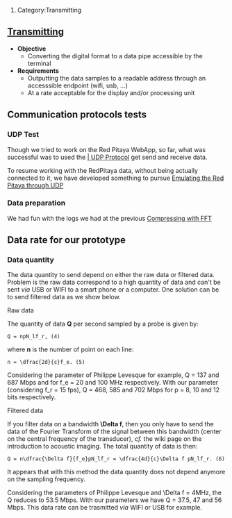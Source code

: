 # Category:Transmitting

== '''[[:Category:Transmitting|Transmitting]]''' ==
*'''Objective'''
**Converting the digital format to a data pipe accessible by the terminal
*'''Requirements'''
**Outputting the data samples to a readable address through an accesssible endpoint (wifi, usb, …)
**At a rate acceptable for the display and/or processing unit

== Communication protocols tests ==
=== UDP Test ===

Though we tried to work on the Red Pitaya WebApp, so far, what was successful was to used the [http://echopen.org/index.php?title=V0.0_Sprint_log_-_Getting_an_image#Soft_so_far | UDP Protocol] get send and receive data.

To resume working with the RedPitaya data, without being actually connected to it, we have developed something to pursue [[Emulating the Red Pitaya through UDP]]

=== Data preparation ===

We had fun with the logs we had at the previous [[Compressing with FFT]]

==Data rate for our prototype==

{{Template:DefiningTheImage}}

===Data quantity===

The data quantity to send depend on either the raw data or filtered data. Problem is the raw data correspond to a high quantity of data and can't be sent ''via'' USB or WIFI to a smart phone or a computer. One solution can be to send filtered data as we show below.

; Raw data

The quantity of data '''Q''' per second sampled by a probe is given by:

 Q = npN_lf_r, (4)

where '''n''' is the number of point on each line:

 n = \dfrac{2d}{c}f_e. (5)

Considering the parameter of Philippe Levesque for example, Q = 137 and 687 Mbps and for f_e = 20 and 100 MHz respectively. With our parameter (considering f_r = 15 fps), Q = 468, 585 and 702 Mbps for p = 8, 10 and 12 bits respectively.

; Filtered data

If you filter data on a bandwidth '''\Delta f''', then you only have to send the data of the Fourier Transform of the signal between this bandwidth (center on the central frequency of the transducer), ''cf.'' the wiki page on the introduction to acoustic imaging. The total quantity of data is then:

 Q = n\dfrac{\Delta f}{f_e}pN_lf_r = \dfrac{4d}{c}\Delta f pN_lf_r. (6)

It appears that with this method the data quantity does not depend anymore on the sampling frequency.

Considering the parameters of Philippe Levesque and \Delta f = 4MHz, the Q reduces to 53.5 Mbps. With our parameters we have Q = 37.5, 47 and 56 Mbps. This data rate can be trasmitted ''via'' WIFI or USB for example.